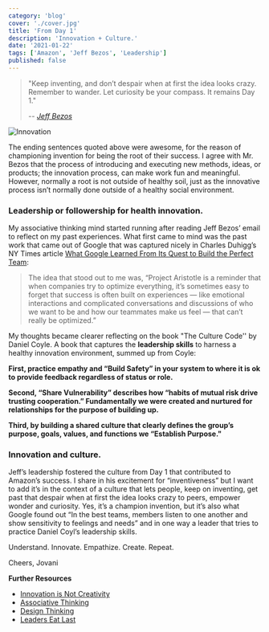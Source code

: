 ```yaml
---
category: 'blog'
cover: './cover.jpg'
title: 'From Day 1'
description: 'Innovation + Culture.'
date: '2021-01-22'
tags: ['Amazon', 'Jeff Bezos', 'Leadership']
published: false
---
```


> "Keep inventing, and don’t despair when at first the idea looks crazy. Remember to wander. Let curiosity be your compass. It remains Day 1."
>
> -- <cite>[Jeff Bezos][1]</cite>

[1]: https://www.aboutamazon.com/news/company-news/email-from-jeff-bezos-to-employees

![Innovation](./cover.jpg)

The ending sentences quoted above were awesome, for the reason of championing invention for being the root of their success. I agree with Mr. Bezos that the process of introducing and executing new methods, ideas, or products; the innovation process, can make work fun and meaningful. However, normally a root is not outside of healthy soil, just as the innovative process isn’t normally done outside of a healthy social environment.



### Leadership or followership for health innovation.




My associative thinking mind started running after reading Jeff Bezos’ email to reflect on my past experiences. What first came to mind was the past work that came out of Google that was captured nicely in Charles Duhigg’s NY Times article [What Google Learned From Its Quest to Build the Perfect Team](https://www.nytimes.com/2016/02/28/magazine/what-google-learned-from-its-quest-to-build-the-perfect-team.html?smid=url-share):


> The idea that stood out to me was, “Project Aristotle is a reminder that when companies try to optimize everything, it’s sometimes easy to forget that success is often built on experiences — like emotional interactions and complicated conversations and discussions of who we want to be and how our teammates make us feel — that can’t really be optimized.”


My thoughts became clearer reflecting on the book "The Culture Code'' by Daniel Coyle. A book that captures the **leadership skills** to harness a healthy innovation environment, summed up from Coyle:

**First, practice empathy and “Build Safety” in your system to where it is ok to provide feedback regardless of status or role.**

**Second, “Share Vulnerability” describes how “habits of mutual risk drive trusting cooperation.” Fundamentally we were created and nurtured for relationships for the purpose of building up.**

**Third, by building a shared culture that clearly defines the group’s purpose, goals, values, and functions we “Establish Purpose."**


### Innovation and culture.


Jeff’s leadership fostered the culture from Day 1 that contributed to Amazon’s success. I share in his excitement for “inventiveness” but I want to add it’s in the context of a culture that lets people, keep on inventing, get past that despair when at first the idea looks crazy to peers, empower wonder and curiosity. Yes, it’s a champion invention, but it’s also what Google found out “In the best teams, members listen to one another and show sensitivity to feelings and needs” and in one way a leader that tries to practice Daniel Coyl’s leadership skills.


Understand. Innovate. Empathize. Create. Repeat.


Cheers,
Jovani


**Further Resources**


- [Innovation is Not Creativity](https://hbr.org/2010/08/innovation-is-not-creativity.html)
- [Associative Thinking](https://chintanzalani.com/associative-thinking-creativity/)
- [Design Thinking](https://www.interaction-design.org/literature/article/what-is-design-thinking-and-why-is-it-so-popular)
- [Leaders Eat Last](https://simonsinek.com/product/leaders-eat-last/)

